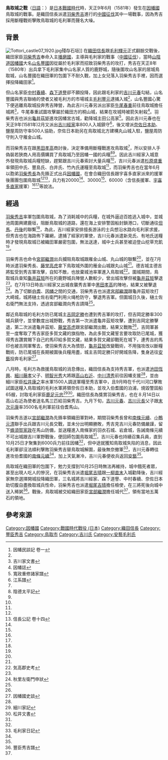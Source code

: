 {{Infobox Military Conflict
|conflict=鳥取城之戰
|partof=[[日本战国|日本战国]]
|date= 天正9年（1581年）6月-10月
|place= [[因幡國|因幡國]][[鳥取城|鳥取城]]
|result= 織田軍勝利，鳥取城開城
|combatant1=織田軍[[Image:Oda_emblem.svg|Oda emblem.svg]]
|combatant2=毛利軍[[File:Ichimonjimitsuboshi.svg|15px]]
|commander1=[[羽柴秀吉|羽柴秀吉]]
|commander2=[[吉川經家|吉川經家]]{{KIA}}<br> [[奈佐日本助|奈佐日本助]]{{KIA}}
|strength1= 20000<ref name="#1">信長公記</ref>、30000<ref name="#2">甫庵信長記</ref><ref name="#3">因幡民談記 卷二</ref>、60000<ref name="#4">安西軍策</ref><ref name="#5">日本史蹟大系. 第10巻</ref><ref name="#6">續本朝通鑑二百九</ref>
|strength2= 1300<ref name="#4"/>、2000餘<ref name="#7">黑田如水傳 金子堅太郎著</ref>、4000(含百姓)<ref name="#5"/>、2000士兵、4000雜役<ref name="#6"/><BR>[[吉川元春|吉川元春]]援軍6000
|casualties1 = 不明
|casualties2 = 不明
}}
'''鳥取城之戰'''（[[日語|日語]]：{{lang|ja|鳥取城の戦い}}）是[[日本戰國時代|日本戰國時代]]時，天正9年6月（1581年）發生在[[因幡國|因幡國]]鳥取城的戰事。是織田信長派遣[[羽柴秀吉|羽柴秀吉]]進行的[[中國征伐|中國征伐]]其中一場戰事，因為秀吉採用斷糧戰術擊敗鳥取城的毛利軍而聲名大噪。

==背景==
[[Image:Tottori_castle07_1920.jpg|thumb]]殘存石垣]]
在[[織田信長|織田信長]]跟[[毛利輝元|毛利輝元]]正式翻臉交戰後，織田家臣[[羽柴秀吉|羽柴秀吉]]奉命入主[[播磨國|播磨國]]，主導與毛利家的戰事（[[中國征伐|中國征伐]]），當時[[山陰道|山陰道]][[因幡國|因幡國]]大名[[山名豐國|山名豐國]]因從屬於毛利家而招致羽柴秀吉的攻打，秀吉在天正8年（1580年）出兵拿下毛利家集中山名家人質的鹿野城，隨後圍攻山名家的居城鳥取城，山名豐國在織田軍的包圍下不耐久戰，加上女兒落入羽柴秀吉手裡，因而選擇投降織田家<ref name="#8">因幡民談記 卷一</ref>。

但山名家臣[[中村春續|中村春續]]、[[森下道譽|森下道譽]]卻不願投降，因此跟毛利家的[[吉川元春|吉川元春]]勾結，山名豐國與秀吉聯絡的使者又被毛利方的市場城主[[毛利豐元|毛利豐元]]逮捕入城<ref name="#8"/>，山名豐國心驚下便逃離鳥取城投奔秀吉陣營，為此吉川元春另派出家臣[[牛尾春重|牛尾春重]]前往鳥取城擔任城將<ref>吉川家文書</ref>，牛尾春重試圖攻擊屬於織田方的桐山城，結果在攻城時被箭矢射殺<ref>因幡誌</ref>。羽柴秀吉也派出[[龜井茲矩|龜井茲矩]]進攻因幡宮古城，勸降城主田公高家<ref name="#9">寬政重修諸家譜</ref>。因此吉川元春也在天正9年(1581年)2月又派出[[吉川經家|吉川經家]]率800人入城鎮守<ref name="#10">江系譜</ref>，後又增派[[奈佐日本助|奈佐日本助]]、鹽屋周防守率500人協助，奈佐日本助另在鳥取城北方建構丸山城入駐，鹽屋周防守則入守雁金山城。

而羽柴秀吉在跟[[黑田孝高|黑田孝高]]商討後，決定準備用斷糧戰進攻鳥取城<ref name="#7"/>，所以安排人手偽裝若狹商人用高價購買了鳥取城乃至因幡一國的兵糧<ref>陰德太平記</ref><ref name="#5"/>。因此吉川經家入城意外發現鳥取城兵糧短缺，趕緊跟吉川元春索討大量兵糧<ref name="#4"/>，吉川元春派遣[[杉原盛重|杉原盛重]]率領田中氏、豐島氏、白井氏、竹內氏運糧至鳥取城<ref name="#6"/>，而羽柴秀吉也在當年6月以胞弟[[羽柴秀長|羽柴秀長]]為先鋒正式出兵[[因幡國|因幡國]]，在會合織田信長跟宇喜多直家派來的援軍後團團包圍鳥取城<ref name="#6"/><ref name="#11">信長公記 卷十四</ref>，兵力有20000<ref name="#1"/>、30000<ref name="#2"/>、60000（含信長援軍、[[宇喜多直家|宇喜多直家]]援軍）<ref name="#4"/><ref name="#6"/>等說法。

==經過==

[[羽柴秀吉|羽柴秀吉]]率軍包圍鳥取城，為了消耗城中的兵糧，在城外逼迫百姓逃入城中，並城池周圍興建鹿垣，阻斷鳥取城的道路，還在海上安排警固船封鎖港口，切斷通往[[但馬國|但馬]]、[[丹後國|丹後]]的聯繫<ref name="#11"/>，為此，吉川經家安排擅長游泳的士兵想沿水路向毛利家求援，但秀吉也在海路佈下羅網，逮捕了經家的軍使，吉川元春派遣新見氏、有地氏送糧時才發現鳥取城已被織田軍嚴密包圍，無法送達，城中士兵甚至被迫登山挖草充飢<ref name="#6"/>。

羽柴秀吉也命令[[宮部繼潤|宮部繼潤]]出兵攔阻鳥取城跟雁金山城、丸山城的聯繫<ref name="#3"/>，並在7月時派遣羽柴秀長、[[藤堂高虎|藤堂高虎]]拿下鳥取城外圍的雁金山城跟丸山城<ref name="#10"/>。德吉城主德吉將監受到秀吉軍攻擊，自知不敵，也放棄城池率軍進入鳥取城<ref name="#12">気高郡史考</ref>。圍城期間，鳥取城兵查知[[龜井茲矩|龜井茲矩]]所在的鹿野城兵陣營人數較少，曾出城攻擊但被[[龜井茲矩|龜井茲矩]]擊退<ref name="#9"/>。在7月13日時吉川經家又出城夜襲秀吉軍中[[黑田孝高|黑田孝高]]的陣地，結果又被擊退<ref>秋里左衛門申狀</ref>。為了切斷[[伯耆國|伯耆]]、[[因幡國|因幡]]之間的交通，羽柴秀吉也派遣[[宮部繼潤|宮部繼潤]]跟龜井茲矩攻打大崎城，城將樋土佐右衛門利用火绳枪防守，擊退秀吉軍。但圍城日久後，樋土佐右衛門無法支持，透過宮部繼潤向秀吉請降<ref name="#12"/>。

鄰近鳥取城的毛利方防已尾城主[[吉岡定勝|吉岡定勝]]也遭到秀吉軍的攻打，但吉岡定勝率300城兵鎮守，並曾數度出城野戰，秀吉第一次派遣龜井茲矩攻擊，遭到吉岡定勝擊退，第二次派遣龜井茲矩、[[藤堂高虎|藤堂高虎]]跟宮部繼潤出戰，結果又戰敗<ref name="#12"/>，吉岡軍甚至一度奪取了秀吉家臣多賀文藏的旗指物，為此多賀文藏誓言要攻取防已尾城，獲得秀吉讚賞賜下自己的馬印給多賀文藏，結果多賀文藏卻戰死在城下，連秀吉的馬印也被吉岡軍奪去，使羽柴秀吉大為憤怒，[[龜井茲矩|龜井茲矩]]改變戰術，不用強攻改以斷糧戰術，防已尾城在長期被圍後兵糧用盡，城主吉岡定勝只好開城告降，隻身逃往[[安藝國|安藝]]投奔毛利家<ref>因幡國史談</ref>。

八月時，毛利方為救援鳥取城的消息傳出，織田信長為支持秀吉軍，也派遣[[池田恆興|池田恆興]]、[[細川藤孝|細川藤孝]]父子、[[明智光秀|明智光秀]]大將跟[[高山右近|高山右近]]、[[中川清秀|中川清秀]]前往因幡支援<ref name="#11"/>，並由細川家臣[[松井康之|松井康之]]率水軍1500人調送軍糧至秀吉軍中，且9月時在千代川河口擊敗試圖送糧入鳥取城的毛利水軍將領奈佐日本助，並攻入伯耆國的泊浦，燒毀警固船65艘，討取毛利家臣[[鹿足元忠|鹿足元忠]]<ref>細川家記</ref><ref>松井文書</ref>。織田信長為獎賞羽柴秀吉，也在８月14日以高山右近為使者送名馬三匹給羽柴秀吉。九月下旬，[[吉川元春|吉川元春]]、[[吉川元長|吉川元長]]父子跟[[末次元康|末次元康]]率3500名毛利軍前往伯耆馬山。

羽柴秀吉遂以[[宮部繼潤|宮部繼潤]]為先鋒率領織田軍對峙，期間羽柴秀長曾和[[南條元續|南條元續]]、[[小鴨元清|小鴨元清]]聯手出兵跟吉川元長交戰，並未分出明顯勝敗，秀吉見吉川元春防備嚴謹，留下[[蜂須賀家政|蜂須賀家政]]在馬山防備，並送糧進入南條家的羽衣石城、岩倉城，告誡南條元續不可出城跟吉川軍野戰後，便回師包圍鳥取城<ref name="#6"/>，吉川元春也持續召集兵員，直到10月25日才聚集到6000兵力前往因幡<ref name="#5"/>，但中途就獲知鳥取城失陷的消息，因此毛利軍卻沒法順利擊敗羽柴秀吉替鳥取城解圍，最後無奈撤軍<ref>毛利家日記</ref>，吉川元春轉往進攻伯耆國的[[南條元續|南條元續]]<ref name="#11"/>，加上天氣漸冷，吉川元春便收兵返回[[安藝國|安藝]]<ref name="#6"/>。

鳥取城在織田軍的包圍下，勉力支撐到10月25日時無法再維持，城中餓死者眾，甚至出現人吃人的慘況，在羽柴秀吉派遣[[堀尾吉晴|堀尾吉晴]]跟[[一柳直末|一柳直末]]入城勸降後，吉川經家無奈選擇開城投降織田軍，三名城將吉川經家、森下道譽、中村春續、奈佐日本助切腹自盡換取城兵性命，羽柴秀吉也派遣[[堀尾吉晴|堀尾吉晴]]擔任檢使，在三將死後向城中送入稀粥<ref>豐臣秀吉譜</ref>。戰後，鳥取城被交給織田家臣[[宮部繼潤|宮部繼潤]]擔任城代<ref name="#11"/>，領有當地五萬石的領地。

== 參考來源 ==
{{Reflist}}
[[Category:因幡國|Category:因幡國]]
[[Category:戰國時代戰役_(日本)|Category:戰國時代戰役 (日本)]]
[[Category:織田信長|Category:織田信長]]
[[Category:豐臣秀吉|Category:豐臣秀吉]]
[[Category:鳥取市|Category:鳥取市]]
[[Category:吉川氏|Category:吉川氏]]
[[Category:安藝毛利氏|Category:安藝毛利氏]]